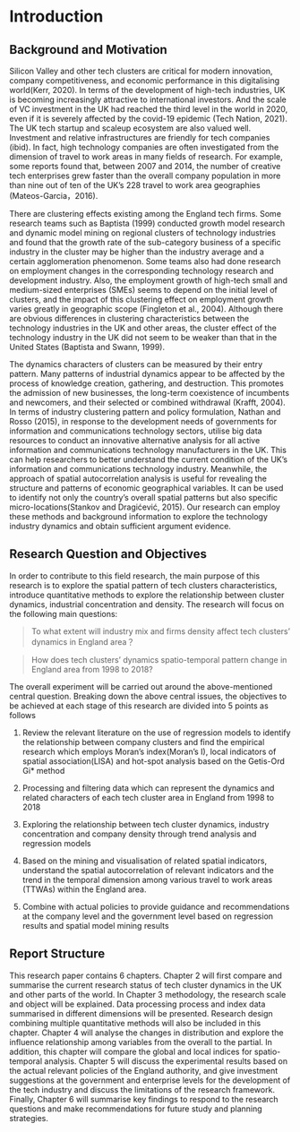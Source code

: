 # Introduction{#intro}

```{=latex}
\pagenumbering{arabic} 
```

## Background and Motivation

Silicon Valley and other tech clusters are critical for modern innovation, company competitiveness, and economic performance in this digitalising world(Kerr, 2020). In terms of the development of high-tech industries, UK is becoming increasingly attractive to international investors. And the scale of VC investment in the UK had reached the third level in the world in 2020, even if it is severely affected by the covid-19 epidemic (Tech Nation, 2021). The UK tech startup and scaleup ecosystem are also valued well. Investment and relative infrastructures are friendly for tech companies (ibid).  In fact, high technology companies are often investigated from the dimension of travel to work areas in many fields of research. For example, some reports found that, between 2007 and 2014, the number of creative tech enterprises grew faster than the overall company population in more than nine out of ten of the UK's 228 travel to work area geographies (Mateos-Garcia，2016). 

There are clustering effects existing among the England tech firms. Some research teams such as Baptista (1999) conducted growth model research and dynamic model mining on regional clusters of technology industries and found that the growth rate of the sub-category business of a specific industry in the cluster may be higher than the industry average and a certain agglomeration phenomenon. Some teams also had done research on employment changes in the corresponding technology research and development industry. Also, the employment growth of high-tech small and medium-sized enterprises (SMEs) seems to depend on the initial level of clusters, and the impact of this clustering effect on employment growth varies greatly in geographic scope (Fingleton et al., 2004). Although there are obvious differences in clustering characteristics between the technology industries in the UK and other areas, the cluster effect of the technology industry in the UK did not seem to be weaker than that in the United States (Baptista and Swann, 1999). 

The dynamics characters of clusters can be measured by their entry pattern. Many patterns of industrial dynamics appear to be affected by the process of knowledge creation, gathering, and destruction. This promotes the admission of new businesses, the long-term coexistence of incumbents and newcomers, and their selected or combined withdrawal (Krafft, 2004). In terms of industry clustering pattern and policy formulation, Nathan and Rosso (2015), in response to the development needs of governments for information and communications technology sectors, utilise big data resources to conduct an innovative alternative analysis for all active information and communications technology manufacturers in the UK. This can help researchers to better understand the current condition of the UK's information and communications technology industry. Meanwhile, the approach of spatial autocorrelation analysis is useful for revealing the structure and patterns of economic geographical variables. It can be used to identify not only the country's overall spatial patterns but also specific micro-locations(Stankov and Dragićević, 2015). Our research can employ these methods and background information to explore the technology industry dynamics and obtain sufficient argument evidence.

## Research Question and Objectives

In order to contribute to this field research, the main purpose of this research is to explore the spatial pattern of tech clusters characteristics, introduce quantitative methods to explore the relationship between cluster dynamics, industrial concentration and density. The research will focus on the following main questions:
  
> To what extent will industry mix and firms density affect tech clusters’ dynamics in England area？
  
> How does tech clusters' dynamics spatio-temporal pattern change in England area from 1998 to 2018?
  
The overall experiment will be carried out around the above-mentioned central question. Breaking down the above central issues, the objectives to be achieved at each stage of this research are divided into 5 points as follows

  1. Review the relevant literature on the use of regression models to identify the relationship between company clusters and find the empirical research which employs Moran's index(Moran's I), local indicators of spatial association(LISA) and hot-spot analysis based on the Getis-Ord Gi* method

  2. Processing and filtering data which can represent the dynamics and related characters of each tech cluster area in England from 1998 to 2018

  3. Exploring the relationship between tech cluster dynamics, industry concentration and company density through trend analysis and regression models

  4. Based on the mining and visualisation of related spatial indicators, understand the spatial autocorrelation of relevant indicators and the trend in the temporal dimension among various travel to work areas (TTWAs) within the England area.

  5. Combine with actual policies to provide guidance and recommendations at the company level and the government level based on regression results and spatial model mining results

## Report Structure

This research paper contains 6 chapters. Chapter 2 will first compare and summarise the current research status of tech cluster dynamics in the UK and other parts of the world. In Chapter 3 methodology, the research scale and object will be explained.  Data processing process and index data summarised in different dimensions will be presented. Research design combining multiple quantitative methods will also be included in this chapter. Chapter 4 will analyse the changes in distribution and explore the influence relationship among variables from the overall to the partial. In addition, this chapter will compare the global and local indices for spatio-temporal analysis. Chapter 5 will discuss the experimental results based on the actual relevant policies of the England authority, and give investment suggestions at the government and enterprise levels for the development of the tech industry and discuss the limitations of the research framework. Finally, Chapter 6 will summarise key findings to respond to the research questions and make recommendations for future study and planning strategies.
